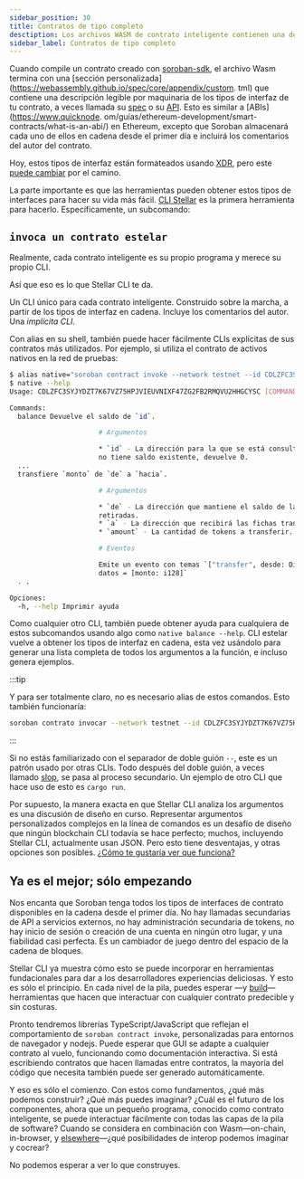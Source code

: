 ```yaml
---
sidebar_position: 30
title: Contratos de tipo completo
desctiption: Los archivos WASM de contrato inteligente contienen una descripción legible de la máquina del tipo de interfaz.
sidebar_label: Contratos de tipo completo
---
```


<head>
  <title>
    {`Smart contract WASM files contienen una descripción legible de la máquina del tipo de interfaz
    . }
  </title>
  <meta charSet="utf-8" />
  <meta
    property="og:title"
    content="Smart contract WASM files contain a machine-readable description of the interface type."
  />
  <meta
    property="og:description"
    content="Todos los tipos de interfaz de contrato inteligente estarán disponibles inmediatamente en cadena sin llamadas API secundarias a servicios externos, no hay gestión secundaria de API, y más."
  />
</head>

Cuando compile un contrato creado con [soroban-sdk](../../../../tools/sdks/library.mdx#soroban-rust-sdk), el archivo Wasm termina con una [sección personalizada](https://webassembly.github.io/spec/core/appendix/custom. tml) que contiene una descripción legible por maquinaria de los tipos de interfaz de tu contrato, a veces llamada su [spec](https://github.com/stellar/rs-soroban-sdk/tree/main/soroban-spec) o su [API](https://github.com/stellar/soroban-docs/pull/381#issuecomment-1507283476). Esto es similar a [ABIs](https://www.quicknode. om/guías/ethereum-development/smart-contracts/what-is-an-abi/) en Ethereum, excepto que Soroban almacenará cada uno de ellos en cadena desde el primer día e incluirá los comentarios del autor del contrato.

Hoy, estos tipos de interfaz están formateados usando [XDR](../../data-format/xdr.mdx), pero este [puede cambiar](https://github.com/stellar/rs-soroban-sdk/issues/683) por el camino.

La parte importante es que las herramientas pueden obtener estos tipos de interfaces para hacer su vida más fácil. [CLI Stellar](../../../tools/developer-tools/README.mdx#cli) es la primera herramienta para hacerlo. Específicamente, un subcomando:

## `invoca un contrato estelar`

Realmente, cada contrato inteligente es su propio programa y merece su propio CLI.

Así que eso es lo que Stellar CLI te da.

Un CLI único para cada contrato inteligente. Construido sobre la marcha, a partir de los tipos de interfaz en cadena. Incluye los comentarios del autor. Una _implícita CLI_.

Con alias en su shell, también puede hacer fácilmente CLIs explícitas de sus contratos más utilizados. Por ejemplo, si utiliza el contrato de activos nativos en la red de pruebas:

```bash
$ alias native="soroban contract invoke --network testnet --id CDLZFC3SYJYDZT7K67VZ75HPJVIEUVNIXF47ZG2FB2RMQQVU2HHGCYSC --"
$ native --help
Usage: CDLZFC3SYJYDZT7K67VZ75HPJVIEUVNIXF47ZG2FB2RMQVU2HHGCYSC [COMMAND]

Commands:
  balance Devuelve el saldo de `id`.

                      # Argumentos

                      * `id` - La dirección para la que se está consultando un saldo. Si la dirección
                      no tiene saldo existente, devuelve 0.
  ...
  transfiere `monto` de `de` a `hacia`.

                      # Argumentos

                      * `de` - La dirección que mantiene el saldo de las fichas que serán
                      retiradas.
                      * `a` - La dirección que recibirá las fichas transferidas.
                      * `amount` - La cantidad de tokens a transferir.

                      # Eventos

                      Emite un evento con temas `["transfer", desde: Dirección, a: Dirección],
                      datos = [monto: i128]`
  . .

Opciones:
  -h, --help Imprimir ayuda
```

Como cualquier otro CLI, también puede obtener ayuda para cualquiera de estos subcomandos usando algo como `native balance --help`. CLI estelar vuelve a obtener los tipos de interfaz en cadena, esta vez usándolo para generar una lista completa de todos los argumentos a la función, e incluso genera ejemplos.

:::tip

Y para ser totalmente claro, no es necesario alias de estos comandos. Esto también funcionaría:

```bash
soroban contrato invocar --network testnet --id CDLZFC3SYJYDZT7K67VZ75HPJVIEUVNIXF47ZG2FB2RMQQVU2HHGCYSC -- balance --help
```

:::

Si no estás familiarizado con el separador de doble guión `--`, este es un patrón usado por otras CLIs. Todo después del doble guión, a veces llamado [slop](https://github.com/clap-rs/clap/issues/971), se pasa al proceso secundario. Un ejemplo de otro CLI que hace uso de esto es `cargo run`.

Por supuesto, la manera exacta en que Stellar CLI analiza los argumentos es una discusión de diseño en curso. Representar argumentos personalizados complejos en la línea de comandos es un desafío de diseño que ningún blockchain CLI todavía se hace perfecto; muchos, incluyendo Stellar CLI, actualmente usan JSON. Pero esto tiene desventajas, y otras opciones son posibles. [¿Cómo te gustaría ver que funciona?](https://docs.google.com/document/d/1LASaLyxIA2-YqLn2NqI5NZGnEmdzx9lLh-j7n0-i4A/edit#)

## Ya es el mejor; sólo empezando

Nos encanta que Soroban tenga todos los tipos de interfaces de contrato disponibles en la cadena desde el primer día. No hay llamadas secundarias de API a servicios externos, no hay administración secundaria de tokens, no hay inicio de sesión o creación de una cuenta en ningún otro lugar, y una fiabilidad casi perfecta. Es un cambiador de juego dentro del espacio de la cadena de bloques.

Stellar CLI ya muestra cómo esto se puede incorporar en herramientas fundacionales para dar a los desarrolladores experiencias deliciosas. Y esto es sólo el principio. En cada nivel de la pila, puedes esperar —y [build](https://stellar.org/foundation/grants-and-funding)—herramientas que hacen que interactuar con cualquier contrato predecible y sin costuras.

Pronto tendremos librerías TypeScript/JavaScript que reflejan el comportamiento de `soroban contract invoke`, personalizadas para entornos de navegador y nodejs. Puede esperar que GUI se adapte a cualquier contrato al vuelo, funcionando como documentación interactiva. Si está escribiendo contratos que hacen llamadas entre contratos, la mayoría del código que necesita también puede ser generado automáticamente.

Y eso es sólo el comienzo. Con estos como fundamentos, ¿qué más podemos construir? ¿Qué más puedes imaginar? ¿Cuál es el futuro de los componentes, ahora que un pequeño programa, conocido como contrato inteligente, se puede interactuar fácilmente con todas las capas de la pila de software? Cuando se considera en combinación con Wasm—on-chain, in-browser, y [elsewhere](https://en.wikipedia.org/wiki/WebAssembly#Implementations)—¿qué posibilidades de interop podemos imaginar y cocrear?

No podemos esperar a ver lo que construyes.
